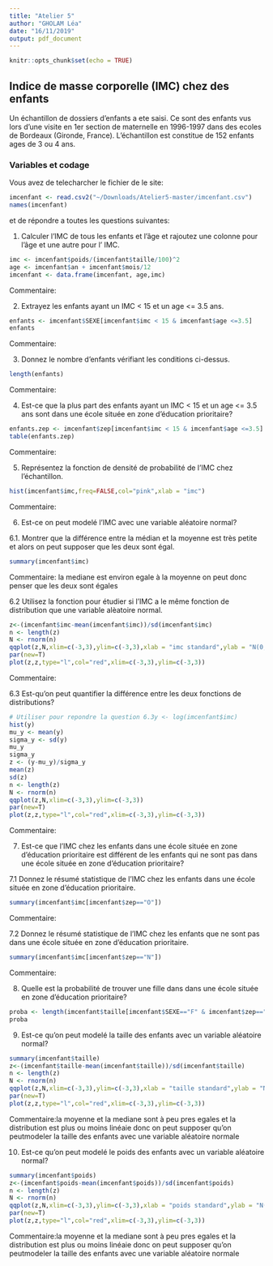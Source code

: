 ```yaml
---
title: "Atelier 5"
author: "GHOLAM Léa"
date: "16/11/2019"
output: pdf_document
---
```


```r
knitr::opts_chunk$set(echo = TRUE)
```

## Indice de masse corporelle (IMC) chez des enfants

Un échantillon de dossiers d'enfants a ete saisi. Ce sont des enfants vus lors
d'une visite en 1er section de maternelle en 1996-1997 dans des ecoles de 
Bordeaux (Gironde, France). L’échantillon est constitue de 152 enfants ages de 3
ou 4 ans. 

### Variables et codage

\begin{tabular}{|l|c|c|}
\hline
Description & Unite ou Codage & Variable \\
\hline
Sexe & \texttt{F} pour fille ; \texttt{G} pour garcon & \texttt{SEXE} \\
\hline
Ecole située en zone d'education prioritaire & \texttt{O} pour oui; \texttt{N} pour non & \texttt{zep} \\
\hline
Poids & \texttt{Kg} (arrondi à 100g près) & \texttt{poids} \\
\hline
Âge à la date de la visite & Années & \texttt{an} \\
\hline
Âge à la date de la visite & Mois & \texttt{mois} \\
\hline
Taille & Cm  (arrondi à 0.5cm près) & \texttt{taille} \\
\hline
\end{tabular}

Vous avez de telecharcher le fichier \texttt{imcenfant.csv} de le site:

\url{https://github.com/afalco/Atelier5/}



```r
imcenfant <- read.csv2("~/Downloads/Atelier5-master/imcenfant.csv")
names(imcenfant)
```

et de répondre a toutes les questions suivantes:


 1. Calculer l'IMC de tous les enfants et l'âge et rajoutez une colonne pour l'âge et une autre pour l' IMC.
 
```r
imc <- imcenfant$poids/(imcenfant$taille/100)^2
age <- imcenfant$an + imcenfant$mois/12
imcenfant <- data.frame(imcenfant, age,imc)
```

Commentaire:

 2. Extrayez les enfants ayant un IMC < 15 et un age <= 3.5 ans.
 
```r
enfants <- imcenfant$SEXE[imcenfant$imc < 15 & imcenfant$age <=3.5]
enfants
```

Commentaire:

 3. Donnez le nombre d'enfants vérifiant les conditions ci-dessus.
 
```r
length(enfants)
```
 
Commentaire:

 4. Est-ce que la plus part des enfants ayant un IMC < 15 et un age <= 3.5 ans sont dans une école située en zone d’éducation prioritaire?
 
```r
enfants.zep <- imcenfant$zep[imcenfant$imc < 15 & imcenfant$age <=3.5]
table(enfants.zep)
```
 
 Commentaire:

 5. Représentez la fonction de densité de probabilité de l'IMC chez l'échantillon.
 
```r
hist(imcenfant$imc,freq=FALSE,col="pink",xlab = "imc")
```
 
 Commentaire:


  6. Est-ce on peut modelé l'IMC avec une variable aléatoire normal?

6.1. Montrer que la différence entre la médian et la moyenne est très petite et alors on peut supposer que les deux sont égal.  
    
```r
summary(imcenfant$imc)
```
 
Commentaire: la mediane est environ egale à la moyenne on peut donc penser que les deux sont égales


6.2 Utilisez la fonction \texttt{qqplot()} pour étudier si l'IMC a le même fonction de distribution que une variable alèatoire normal. 
  
```r
z<-(imcenfant$imc-mean(imcenfant$imc))/sd(imcenfant$imc)
n <- length(z)
N <- rnorm(n)
qqplot(z,N,xlim=c(-3,3),ylim=c(-3,3),xlab = "imc standard",ylab = "N(0,1)")
par(new=T)
plot(z,z,type="l",col="red",xlim=c(-3,3),ylim=c(-3,3))
```
  
Commentaire:
  
6.3 Est-qu'on peut quantifier la différence entre les deux fonctions de distributions?
  
```r
# Utiliser pour repondre la question 6.3y <- log(imcenfant$imc)
hist(y)
mu_y <- mean(y)
sigma_y <- sd(y)
mu_y
sigma_y
z <- (y-mu_y)/sigma_y
mean(z)
sd(z)
n <- length(z)
N <- rnorm(n)
qqplot(z,N,xlim=c(-3,3),ylim=c(-3,3))
par(new=T)
plot(z,z,type="l",col="red",xlim=c(-3,3),ylim=c(-3,3))
```
Commentaire:

 
 7. Est-ce que l'IMC chez les enfants dans une école située en zone d’éducation prioritaire est différent de les enfants qui ne sont pas dans une école située en zone d’éducation prioritaire?
 
7.1 Donnez le résumé statistique de l'IMC chez les enfants dans une école située en zone d’éducation prioritaire.

```r
summary(imcenfant$imc[imcenfant$zep=="O"])
```

Commentaire:
 
7.2 Donnez le résumé statistique de l'IMC chez les enfants que ne sont pas dans une école située en zone d’éducation prioritaire. 

```r
summary(imcenfant$imc[imcenfant$zep=="N"])
```
 
 Commentaire:


  8. Quelle est la probabilité de trouver une fille dans dans une école située en zone d’éducation prioritaire?
  
```r
proba <- length(imcenfant$taille[imcenfant$SEXE=="F" & imcenfant$zep=="O"])/length(imcenfant$poids[imcenfant$SEXE=="F"])
proba
```

  9. Est-ce qu'on peut modelé la taille des enfants avec un variable aléatoire normal?
  
```r
summary(imcenfant$taille)
z<-(imcenfant$taille-mean(imcenfant$taille))/sd(imcenfant$taille)
n <- length(z)
N <- rnorm(n)
qqplot(z,N,xlim=c(-3,3),ylim=c(-3,3),xlab = "taille standard",ylab = "N(0,1)")
par(new=T)
plot(z,z,type="l",col="red",xlim=c(-3,3),ylim=c(-3,3))
```
  
  Commentaire:la moyenne et la mediane sont à peu pres egales et la distribution est plus ou moins linéaie donc on peut supposer qu'on peutmodeler la taille des enfants avec une variable aléatoire normale
  
  
  10. Est-ce qu'on peut modelé le poids des enfants avec un variable aléatoire normal?

```r
summary(imcenfant$poids)
z<-(imcenfant$poids-mean(imcenfant$poids))/sd(imcenfant$poids)
n <- length(z)
N <- rnorm(n)
qqplot(z,N,xlim=c(-3,3),ylim=c(-3,3),xlab = "poids standard",ylab = "N(0,1)")
par(new=T)
plot(z,z,type="l",col="red",xlim=c(-3,3),ylim=c(-3,3))

```

  Commentaire:la moyenne et la mediane sont à peu pres egales et la distribution est plus ou moins linéaie donc on peut supposer qu'on peutmodeler la taille des enfants avec une variable aléatoire normale
  